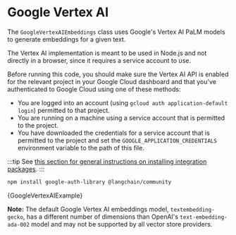 
# Google Vertex AI

The `GoogleVertexAIEmbeddings` class uses Google's Vertex AI PaLM models
to generate embeddings for a given text.

The Vertex AI implementation is meant to be used in Node.js and not
directly in a browser, since it requires a service account to use.

Before running this code, you should make sure the Vertex AI API is
enabled for the relevant project in your Google Cloud dashboard and that you've authenticated to
Google Cloud using one of these methods:

- You are logged into an account (using `gcloud auth application-default login`)
  permitted to that project.
- You are running on a machine using a service account that is permitted
  to the project.
- You have downloaded the credentials for a service account that is permitted
  to the project and set the `GOOGLE_APPLICATION_CREDENTIALS` environment
  variable to the path of this file.

:::tip
See [this section for general instructions on installing integration packages](/docs/get_started/installation#installing-integration-packages).
:::

```bash npm2yarn
npm install google-auth-library @langchain/community
```


<CodeBlock language="typescript">{GoogleVertexAIExample}</CodeBlock>

**Note:** The default Google Vertex AI embeddings model, `textembedding-gecko`, has a different number of dimensions than OpenAI's `text-embedding-ada-002` model
and may not be supported by all vector store providers.

